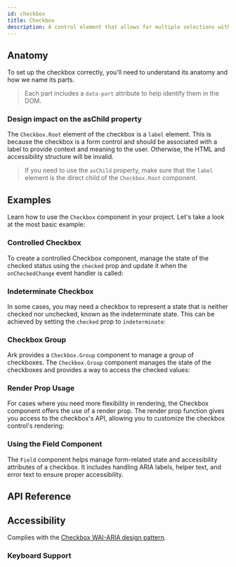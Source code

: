 ```yaml
---
id: checkbox
title: Checkbox
description: A control element that allows for multiple selections within a set.
---
```


<ComponentPreview id="Checkbox" />

## Anatomy

To set up the checkbox correctly, you'll need to understand its anatomy and how we name its parts.

> Each part includes a `data-part` attribute to help identify them in the DOM.

<Anatomy id="checkbox" />

### Design impact on the asChild property

The `Checkbox.Root` element of the checkbox is a `label` element. This is because the checkbox is a
form control and should be associated with a label to provide context and meaning to the user.
Otherwise, the HTML and accessibility structure will be invalid.

> If you need to use the `asChild` property, make sure that the `label` element is the direct child
> of the `Checkbox.Root` component.

## Examples

Learn how to use the `Checkbox` component in your project. Let's take a look at the most basic
example:

<Example id="basic" />

### Controlled Checkbox

To create a controlled Checkbox component, manage the state of the checked status using the
`checked` prop and update it when the `onCheckedChange` event handler is called:

<Example id="controlled" />

### Indeterminate Checkbox

In some cases, you may need a checkbox to represent a state that is neither checked nor unchecked,
known as the indeterminate state. This can be achieved by setting the `checked` prop to
`indeterminate`:

<Example id="indeterminate" />

### Checkbox Group

Ark provides a `Checkbox.Group` component to manage a group of checkboxes. The `Checkbox.Group`
component manages the state of the checkboxes and provides a way to access the checked values:

<Example id="group" />

### Render Prop Usage

For cases where you need more flexibility in rendering, the Checkbox component offers the use of a
render prop. The render prop function gives you access to the checkbox's API, allowing you to
customize the checkbox control's rendering:

<Example id="render-prop" />

### Using the Field Component

The `Field` component helps manage form-related state and accessibility attributes of a checkbox.
It includes handling ARIA labels, helper text, and error text to ensure proper accessibility.

<Example id="with-field" />

## API Reference

<ComponentTypes id="checkbox" />

## Accessibility

Complies with the
[Checkbox WAI-ARIA design pattern](https://www.w3.org/WAI/ARIA/apg/patterns/checkbox/).

### Keyboard Support

<KeyBindingsTable id="checkbox" />
